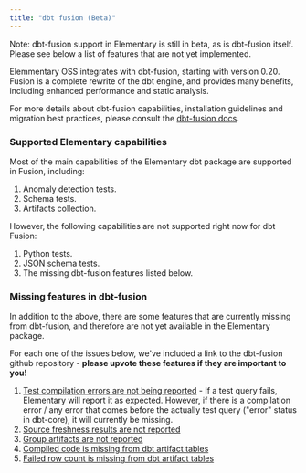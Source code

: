 ```yaml
---
title: "dbt fusion (Beta)"
---
```


<Note>Note: dbt-fusion support in Elementary is still in beta, as is dbt-fusion itself. Please see below a list of features that are not yet implemented.</Note>

Elemmentary OSS integrates with dbt-fusion, starting with version 0.20.
Fusion is a complete rewrite of the dbt engine, and provides many benefits, including enhanced performance and static analysis. 

For more details about dbt-fusion capabilities, installation guidelines and migration best practices, please consult the [dbt-fusion docs](https://docs.getdbt.com/docs/fusion/about-fusion).

### Supported Elementary capabilities

Most of the main capabilities of the Elementary dbt package are supported in Fusion, including:
1. Anomaly detection tests.
2. Schema tests.
3. Artifacts collection.

However, the following capabilities are not supported right now for dbt Fusion:
1. Python tests.
2. JSON schema tests.
3. The missing dbt-fusion features listed below.

### Missing features in dbt-fusion

In addition to the above, there are some features that are currently missing from dbt-fusion, and therefore are not yet available in the Elementary package.

For each one of the issues below, we've included a link to the dbt-fusion github repository - **please upvote these features if they are important to you!**

1. [Test compilation errors are not being reported](https://github.com/dbt-labs/dbt-fusion/issues/686) - If a test query fails, Elementary will report it as expected. 
However, if there is a compilation error / any error that comes before the actually test query ("error" status in dbt-core), it will currently be missing.
2. [Source freshness results are not reported](https://github.com/dbt-labs/dbt-fusion/issues/720)
3. [Group artifacts are not reported](https://github.com/dbt-labs/dbt-fusion/issues/25)
4. [Compiled code is missing from dbt artifact tables](https://github.com/dbt-labs/dbt-fusion/issues/723)
5. [Failed row count is missing from dbt artifact tables](https://github.com/dbt-labs/dbt-fusion/issues/724)
